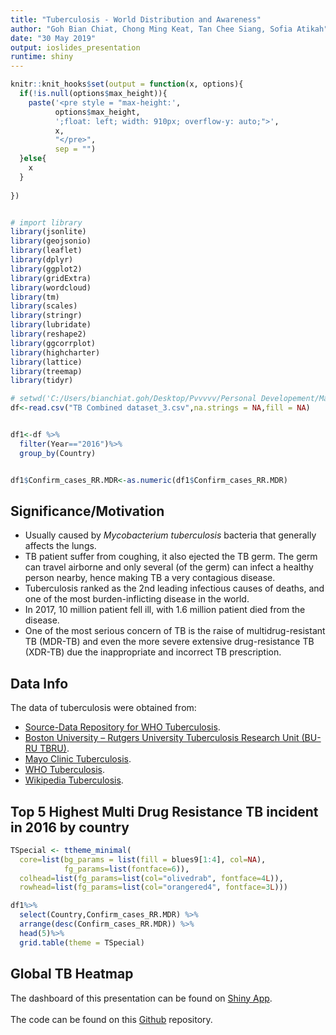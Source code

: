 ---
title: "Tuberculosis - World Distribution and Awareness" 
author: "Goh Bian Chiat, Chong Ming Keat, Tan Chee Siang, Sofia Atikah"
date: "30 May 2019"
output: ioslides_presentation
runtime: shiny
---

```{r setup, include=FALSE}
knitr::knit_hooks$set(output = function(x, options){
  if(!is.null(options$max_height)){
    paste('<pre style = "max-height:',
          options$max_height, 
          ';float: left; width: 910px; overflow-y: auto;">',
          x,
          "</pre>",
          sep = "")
  }else{
    x
  }
  
})


# import library
library(jsonlite)
library(geojsonio)
library(leaflet)
library(dplyr)
library(ggplot2)
library(gridExtra)
library(wordcloud)
library(tm)
library(scales)
library(stringr)
library(lubridate)
library(reshape2)
library(ggcorrplot)
library(highcharter)
library(lattice)
library(treemap)
library(tidyr)

# setwd('C:/Users/bianchiat.goh/Desktop/Pvvvvv/Personal Developement/Master Study/WQD7001/WQD7001 Assignment/WQD7001 Group Assignment/R Code-final')
df<-read.csv("TB Combined dataset_3.csv",na.strings = NA,fill = NA)


df1<-df %>%
  filter(Year=="2016")%>%
  group_by(Country)


df1$Confirm_cases_RR.MDR<-as.numeric(df1$Confirm_cases_RR.MDR)
```

## Significance/Motivation
- Usually caused by *Mycobacterium tuberculosis* bacteria that generally affects the lungs.
- TB patient suffer from coughing, it also ejected the TB germ. The germ can travel airborne and only several (of the germ) can infect a healthy person nearby, hence making TB a very contagious disease. 
- Tuberculosis ranked as the 2nd leading infectious causes of deaths, and one of the most burden-inflicting disease in the world. 
- In 2017, 10 million patient fell ill, with 1.6 million patient died from the disease.
- One of the most serious concern of TB is the raise of multidrug-resistant TB (MDR-TB) and even the more severe extensive drug-resistance TB (XDR-TB) due the inappropriate and incorrect TB prescription. 


## Data Info

The data of tuberculosis were obtained from:

- [Source-Data Repository for WHO Tuberculosis](http://apps.who.int/gho/data/node.main.1315?lang=en).
- [Boston University – Rutgers University Tuberculosis Research Unit (BU-RU TBRU)](https://www.bumc.bu.edu/tbru/).
- [Mayo Clinic Tuberculosis](https://www.bumc.bu.edu/tbru/).
- [WHO Tuberculosis](https://www.who.int/news-room/fact-sheets/detail/tuberculosis).
- [Wikipedia Tuberculosis](https://en.wikipedia.org/wiki/Tuberculosis). 


## Top 5 Highest Multi Drug Resistance TB incident in 2016 by country

```{r,echo=FALSE,max_height = "200px"}

TSpecial <- ttheme_minimal(
  core=list(bg_params = list(fill = blues9[1:4], col=NA),
            fg_params=list(fontface=6)),
  colhead=list(fg_params=list(col="olivedrab", fontface=4L)),
  rowhead=list(fg_params=list(col="orangered4", fontface=3L)))

df1%>%
  select(Country,Confirm_cases_RR.MDR) %>%
  arrange(desc(Confirm_cases_RR.MDR)) %>%
  head(5)%>%
  grid.table(theme = TSpecial)

```



## Global TB Heatmap

The dashboard of this presentation can be found on [Shiny App](https://bianchiat.shinyapps.io/WQD7001_Group_One_Presentation/).
<br>
<br>
The code can be found on this [Github](https://github.com/bianchiat/WQD7001) repository. 

